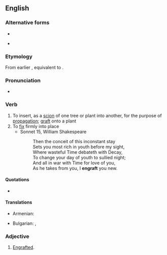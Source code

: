 ==English==

===Alternative forms===
* {{l|en|ingraft}}
* {{l|en|engraff}} {{qualifier|obsolete}}

===Etymology===
From earlier {{m|en|ingraft}}, equivalent to {{prefix|en|gloss1=in|graft|lang=en}}.

===Pronunciation===
* {{IPA|/ɪŋˈɡɹæft/|/ɪŋˈɡɹɑːft/|lang=en}}

===Verb===
{{en-verb}}

# To insert, as a [[scion]] of one tree or plant into another, for the purpose of [[propagation]]; [[graft]] onto a plant
# To [[fix]] firmly into place
#* Sonnet 15, William Shakespeare
#*: Then the conceit of this inconstant stay
#*: Sets you most rich in youth before my sight,
#*: Where wasteful Time debateth with Decay,
#*: To change your day of youth to sullied night;
#*: And all in war with Time for love of you,
#*: As he takes from you, I '''engraft''' you new.

====Quotations====
* {{seeCites}}

====Translations====
{{trans-top|To insert, as a [[scion]]}}
* Armenian: {{t+|hy|պատվաստել}}
{{trans-mid}}
* Bulgarian: {{t+|bg|присаждам}}, {{t+|bg|ашладисвам}}
{{trans-bottom}}

===Adjective===
{{en-adj}}

# {{lb|en|rare}} [[engrafted|Engrafted]].
